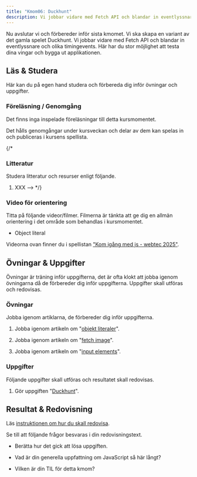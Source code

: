 ```yaml
---
title: "Kmom06: Duckhunt"
description: Vi jobbar vidare med Fetch API och blandar in eventlyssnare och olika timingevents.
---
```





Nu avslutar vi och förbereder inför sista kmomet. Vi ska skapa en variant av det gamla spelet Duckhunt. Vi jobbar vidare med Fetch API och blandar in eventlyssnare och olika timingevents. Här har du stor möjlighet att testa dina vingar och bygga ut applikationen.



## Läs & Studera

Här kan du på egen hand studera och förbereda dig inför övningar och uppgifter.




### Föreläsning / Genomgång

Det finns inga inspelade föreläsningar till detta kursmomentet.

Det hålls genomgångar under kursveckan och delar av dem kan spelas in och publiceras i kursens spellista.



{/*
### Litteratur

Studera litteratur och resurser enligt följande.

1. XXX -->
*/}



### Video för orientering

Titta på följande videor/filmer. Filmerna är tänkta att ge dig en allmän orientering i det område som behandlas i kursmomentet.

* Object literal

Videorna ovan finner du i spellistan ["Kom igång med js - webtec 2025"](https://www.youtube.com/watch?v=ZfK9H6555xo&list=PLKtP9l5q3ce-IVBzwNsm32_cxxscvpc-W).



## Övningar & Uppgifter

Övningar är träning inför uppgifterna, det är ofta klokt att jobba igenom övningarna då de förbereder dig inför uppgifterna. Uppgifter skall utföras och redovisas.



### Övningar

Jobba igenom artiklarna, de förbereder dig inför uppgifterna.

1. Jobba igenom artikeln om "[objekt literaler](/website/laromaterial/ovning/object-och-mer-fetch/objectliteral/)".

1. Jobba igenom artikeln om "[fetch image](/website/laromaterial/ovning/object-och-mer-fetch/fetchimage/)".

1. Jobba igenom artikeln om "[input elements](/website/laromaterial/ovning/formelements/)".



### Uppgifter

Följande uppgifter skall utföras och resultatet skall redovisas.

1. Gör uppgiften "[Duckhunt](/website/laromaterial/uppgift/kmom06-duckhunt)".



## Resultat & Redovisning

Läs [instruktionen om hur du skall redovisa](/website/laromaterial/instruktion/resultat-och-redovisning).

Se till att följande frågor besvaras i din redovisningstext.

* Berätta hur det gick att lösa uppgiften.

* Vad är din generella uppfattning om JavaScript så här långt?

* Vilken är din TIL för detta kmom?
